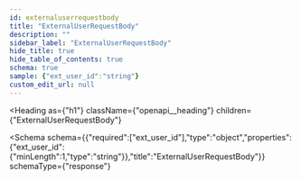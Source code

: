 ```yaml
---
id: externaluserrequestbody
title: "ExternalUserRequestBody"
description: ""
sidebar_label: "ExternalUserRequestBody"
hide_title: true
hide_table_of_contents: true
schema: true
sample: {"ext_user_id":"string"}
custom_edit_url: null
---
```



<Heading
  as={"h1"}
  className={"openapi__heading"}
  children={"ExternalUserRequestBody"}
>
</Heading>





<Schema
  schema={{"required":["ext_user_id"],"type":"object","properties":{"ext_user_id":{"minLength":1,"type":"string"}},"title":"ExternalUserRequestBody"}}
  schemaType={"response"}
>
  
</Schema>
            